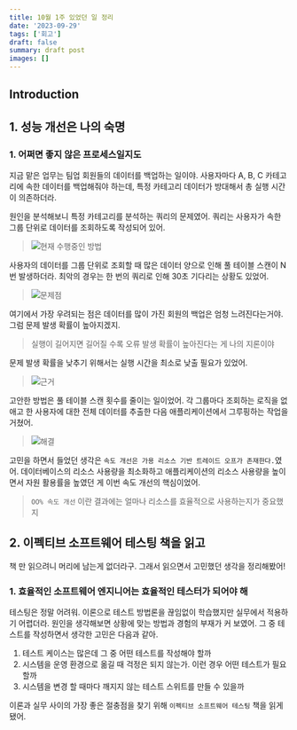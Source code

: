 ```yaml
---
title: 10월 1주 있었던 일 정리
date: '2023-09-29'
tags: ['회고']
draft: false
summary: draft post
images: []
---
```


## Introduction

<TOCInline toc={props.toc} exclude="Introduction" />

## 1. 성능 개선은 나의 숙명

### 1. 어쩌면 좋지 않은 프로세스일지도

지금 맡은 업무는 팀업 회원들의 데이터를 백업하는 일이야.
사용자마다 A, B, C 카테고리에 속한 데이터를 백업해줘야 하는데, 특정 카테고리 데이터가 방대해서 총 실행 시간이 의존하더라.

원인을 분석해보니 특정 카테고리를 분석하는 쿼리의 문제였어.
쿼리는 사용자가 속한 그룹 단위로 데이터를 조회하도록 작성되어 있어.

> ![현재 수행중인 방법](/static/images/10m1w/1.png)

사용자의 데이터를 그룹 단위로 조회할 때 많은 데이터 양으로 인해 풀 테이블 스캔이 N 번 발생하더라.
최악의 경우는 한 번의 쿼리로 인해 30초 기다리는 상황도 있었어.

> ![문제점](/static/images/10m1w/2.png)

여기에서 가장 우려되는 점은 데이터를 많이 가진 회원의 백업은 엄청 느려진다는거야.
그럼 문제 발생 확률이 높아지겠지.

> 실행이 길어지면 길어질 수록 오류 발생 확률이 높아진다는 게 나의 지론이야

문제 발생 확률을 낮추기 위해서는 실행 시간을 최소로 낮출 필요가 있었어.

> ![근거](/static/images/10m1w/3.png)

고안한 방법은 풀 테이블 스캔 횟수를 줄이는 일이었어.
각 그룹마다 조회하는 로직을 없애고 한 사용자에 대한 전체 데이터를 추출한 다음 애플리케이션에서 그루핑하는 작업을 거쳤어.

> ![해결](/static/images/10m1w/3.png)

고민을 하면서 들었던 생각은 `속도 개선은 가용 리소스 기반 트레이드 오프가 존재한다.`였어.
데이터베이스의 리소스 사용량을 최소화하고 애플리케이션의 리소스 사용량을 높이면서 자원 활용률을 높였던 게 이번 속도 개선의 핵심이었어.

> `OO% 속도 개선` 이란 결과에는 얼마나 리소스를 효율적으로 사용하는지가 중요했지

## 2. 이펙티브 소프트웨어 테스팅 책을 읽고

책 만 읽으려니 머리에 남는게 없더라구. 그래서 읽으면서 고민했던 생각을 정리해봤어!

### 1. 효율적인 소프트웨어 엔지니어는 효율적인 테스터가 되어야 해

테스팅은 정말 어려워. 이론으로 테스트 방법론을 끊임없이 학습했지만 실무에서 적용하기 어렵더라.
원인을 생각해보면 상황에 맞는 방법과 경험의 부재가 커 보였어.
그 중 테스트를 작성하면서 생각한 고민은 다음과 같아.

1. 테스트 케이스는 많은데 그 중 어떤 테스트를 작성해야 할까
2. 시스템을 운영 환경으로 옮길 때 걱정은 되지 않는가. 이런 경우 어떤 테스트가 필요할까
3. 시스템을 변경 할 때마다 깨지지 않는 테스트 스위트를 만들 수 있을까

이론과 실무 사이의 가장 좋은 절충점을 찾기 위해 `이펙티브 소프트웨어 테스팅` 책을 읽게 됐어.

